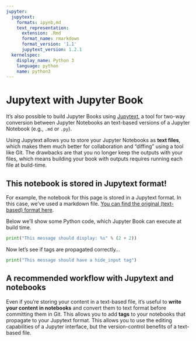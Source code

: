 ```yaml
---
jupyter:
  jupytext:
    formats: ipynb,md
    text_representation:
      extension: .Rmd
      format_name: rmarkdown
      format_version: '1.1'
      jupytext_version: 1.2.1
  kernelspec:
    display_name: Python 3
    language: python
    name: python3
---
```


# Jupytext with Jupyter Book

It's also possible to build Jupyter Books using [Jupytext](https://jupytext.readthedocs.io), a tool for
two-way conversion between Jupyter Notebooks an text-based versions of a Jupyter Notebook (e.g., `.md` or `.py`).

Using Jupytext allows you to store your Jupyter Notebooks as **text files**, which makes them much better for
collaboration and "diffing" using a tool like Git. The drawbacks are that you no longer keep the outputs with
your files, which means building your book with outputs requires running each file at build-time.

## This notebook is stored in Jupytext format!

For example, the notebook for this page is stored in a Jupytext format. In this case, we've used
a markdown file. [You can find the original (text-based) format here](https://github.com/jupyter/jupyter-book/blob/master/jupyter_book/book_template/content/features/jupytext.md).

Below we'll show some Python code, which Jupyter Book can execute at build time.

```python
print("This message should display: %s" % (2 + 2))
```

Now let's see if tags are propagated correctly...

```python
print("This message should have a hide_input tag")
```

## A recommended workflow with Jupytext and notebooks

Even if you're storing your content in a text-based file, it's useful to **write your content in notebooks**
and convert them to text format before committing them in Git. This allows you to add **tags** to your notebooks
that propagate to your Jupytext format. This allows you to use the editing capabilities of a Jupyter interface, but
the version-control benefits of a text-based file.
